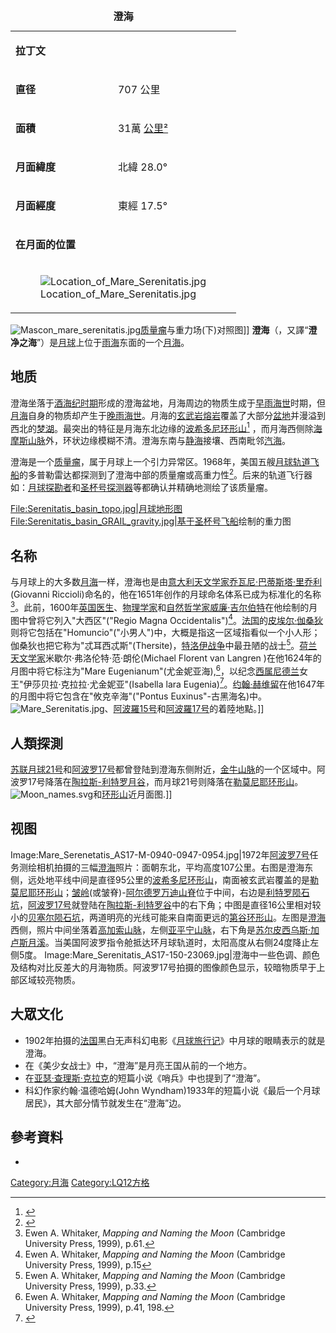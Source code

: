 {| border="1" cellspacing="0" cellpadding="2" style="float:right;margin:0 0 1em 1em"
|+'''澄海'''
|-
|'''拉丁文'''||{{lang|la|Mare Serenitatis}}
|-
|'''直径'''||707 公里
|-
|'''面積'''|| 31萬 [[平方千米|公里²]]
|-
|'''月面緯度'''||北緯 28.0°
|-
|'''月面經度'''||東經 17.5°
|-
| colspan="2" | '''在月面的位置'''
|-
| colspan="2" | [[Image:Location_of_Mare_Serenitatis.jpg|center]]
|}
[[Image:Mascon_mare_serenitatis.jpg|thumb]][[质量瘤|质量瘤]]与重力场(下)对照图]]
'''澄海'''（{{lang-la|'''Mare Serenitatis'''}}，又譯“'''澄净之海'''”）是[[月球|月球]]上位于[[雨海|雨海]]东面的一个[[月海|月海]]。
==地质==
澄海坐落于[[酒海纪|酒海纪]][[世_(地质学)|时期]]形成的澄海盆地，月海周边的物质生成于[[早雨海世|早雨海世]]时期，但[[月海|月海]]自身的物质却产生于[[晚雨海世|晚雨海世]]。月海的[[玄武岩|玄武岩]][[熔岩|熔岩]]覆盖了大部分[[盆地|盆地]]并漫溢到西北的[[梦湖_(月球)|梦湖]]。最突出的特征是月海东北边缘的[[波希多尼环形山|波希多尼环形山]]<ref name="ccastronomy">{{cite web
 |title=Lunar Map 
 |publisher=[http://www.ccastronomy.org/ Central Coast Astronomical Society] 
 |url=http://www.ccastronomy.org/photo_tour_Moon_Map.jpg 
 |accessdate=2009-07-04 
 |deadurl=yes 
 |archiveurl=https://web.archive.org/web/20090718055301/http://www.ccastronomy.org/photo_tour_Moon_Map.jpg 
 |archivedate=2009-07-18 
}} </ref> ，而月海西侧除[[海玛斯山脉|海摩斯山脉]]外，环状边缘模糊不清。澄海东南与[[静海|静海]]接壤、西南毗邻[[汽海|汽海]]。

澄海是一个[[质量瘤|质量瘤]]，属于月球上一个引力异常区。1968年，美国五艘[[月球轨道计画|月球轨道飞船]]的多普勒雷达都探测到了澄海中部的质量瘤或高重力性<ref>{{cite journal | doi = 10.1126/science.161.3842.680 | title = Mascons: Lunar Mass Concentrations | year = 1968 | author = P. M. Muller, W. L. Sjogren | journal = Science | volume =  161 (3842) | pages = 680-684}}</ref>。后来的轨道飞行器如：[[月球探勘者|月球探勘者]]和[[重力回溯及内部结构实验室|圣杯号探测器]]等都确认并精确地测绘了该质量瘤。
<gallery heights="240px" mode="packed">
File:Serenitatis_basin_topo.jpg|月球地形图
File:Serenitatis_basin_GRAIL_gravity.jpg|基于[[重力回溯及内部结构实验室|圣杯号飞船]]绘制的重力图
</gallery>

==名称==
与月球上的大多数[[月海|月海]]一样，澄海也是由[[意大利|意大利]][[天文学家|天文学家]][[乔瓦尼·巴蒂斯塔·里乔利|乔瓦尼·巴蒂斯塔·里乔利]](Giovanni Riccioli)命名的，他在1651年创作的月球命名体系已成为标准化的名称<ref>Ewen A. Whitaker, ''Mapping and Naming the Moon'' (Cambridge University Press, 1999), p.61.</ref>。此前，1600年[[英国|英国]][[医生|医生]]、[[物理学家|物理学家]]和[[自然哲学家|自然哲学家]][[威廉·吉尔伯特|威廉·吉尔伯特]]在他绘制的月图中曾将它列入"大西区"("Regio Magna Occidentalis")<ref>Ewen A. Whitaker, ''Mapping and Naming the Moon'' (Cambridge University Press, 1999), p.15</ref>。[[法国|法国]]的[[皮埃尔·伽桑狄|皮埃尔·伽桑狄]]则将它包括在"Homuncio"("小男人")中，大概是指这一区域指看似一个小人形；伽桑狄也把它称为"忒耳西忒斯"(Thersite)，[[特洛伊战争|特洛伊战争]]中最丑陋的战士<ref>Ewen A. Whitaker, ''Mapping and Naming the Moon'' (Cambridge University Press, 1999), p.33.</ref>。[[荷兰|荷兰]][[天文学家|天文学家]]米歇尔·弗洛伦特·范·朗伦(Michael Florent van Langren )在他1624年的月图中将它标注为"Mare Eugenianum"(尤金妮亚海),<ref>Ewen A. Whitaker, ''Mapping and Naming the Moon'' (Cambridge University Press, 1999), p.41, 198.</ref>，以纪念[[西属尼德兰|西属尼德兰]]女王"伊莎贝拉·克拉拉·尤金妮亚"(Isabella lara Eugenia)<ref>{{Cite web |url=http://galileo.rice.edu/Catalog/NewFiles/langren.html |title=存档副本 |accessdate=2016-02-13 |archive-date=2019-03-26 |archive-url=https://web.archive.org/web/20190326223829/http://galileo.rice.edu/Catalog/NewFiles/langren.html |dead-url=no }}</ref>。[[约翰·赫维留|约翰·赫维留]]在他1647年的月图中将它包含在"攸克辛海"("Pontus Euxinus"-古黑海名)中。
[[Image:Mare_Serenitatis.jpg|thumb]]、[[阿波羅15号|阿波羅15号]]和[[阿波羅17号|阿波羅17号]]的着陸地點。]]

==人類探測==
[[苏联|苏联]][[月球21号|月球21号]]和[[阿波罗17号|阿波罗17号]]都曾登陆到澄海东侧附近，[[金牛山脉_(月球)|金牛山脉]]的一个区域中。阿波罗17号降落在[[陶拉斯-利特罗谷|陶拉斯-利特罗月谷]]，而月球21号则降落在[[勒莫尼耶环形山|勒莫尼耶环形山]]。
[[Image:Moon_names.svg|thumb]]和[[环形山|环形山]]近月面图.]]
{{clear}}

==视图==
<gallery heights="200px" mode="packed">
Image:Mare_Serenetatis_AS17-M-0940-0947-0954.jpg|1972年[[阿波罗7号|阿波罗7号]]任务测绘相机拍摄的三幅[[澄海|澄海]]照片：面朝东北，平均高度107公里。右图是澄海东侧，远处地平线中间是直径95公里的[[波希多尼环形山|波希多尼环形山]]，南面被玄武岩覆盖的是[[勒莫尼耶环形山|勒莫尼耶环形山]]；[[皱岭|皱岭]](或皱脊)-[[阿尔德罗万迪山脊|阿尔德罗万迪山脊]]位于中间，右边是[[利特罗陨石坑|利特罗陨石坑]]，[[阿波罗17号|阿波罗17号]]就登陆在[[陶拉斯-利特罗谷|陶拉斯-利特罗谷]]中的右下角；中图是直径16公里相对较小的[[贝塞尔陨石坑|贝塞尔陨石坑]]，两道明亮的光线可能来自南面更远的[[第谷坑|第谷环形山]]。左图是[[澄海|澄海]]西侧，照片中间坐落着[[高加索山脉|高加索山脉]]，左侧[[亚平宁山脉|亚平宁山脉]]，右下角是[[苏尔皮西乌斯·加卢斯月溪|苏尔皮西乌斯·加卢斯月溪]]。当美国阿波罗指令舱抵达环月球轨道时，太阳高度从右侧24度降止左侧5度。
Image:Mare_Serenitatis_AS17-150-23069.jpg|澄海中一些色调、颜色及结构对比反差大的月海物质。阿波罗17号拍摄的图像颜色显示，较暗物质早于上部区域较亮物质。
</gallery>

==大眾文化==
*1902年拍摄的[[法国|法国]]黑白无声科幻电影《[[月球旅行记|月球旅行记]]》中月球的眼睛表示的就是澄海。
*在《美少女战士》中，“澄海”是月亮王国从前的一个地方。
*在[[亚瑟·查理斯·克拉克|亚瑟·查理斯·克拉克]]的短篇小说《哨兵》中也提到了“澄海”。
*科幻作家约翰·温德哈姆(John Wyndham)1933年的短篇小说《最后一个月球居民》，其大部分情节就发生在“澄海”边。

==參考資料==
<references/>
*{{en}}{{cite web |url=http://lunar.arc.nasa.gov/science/atlas/mare/mserenitatis.htm |title='''Mare Serenitatis'''</span> |publisher=[[美国国家航空航天局|美国国家航空航天局]] |date= |accessdate=2009-03-03 |archive-date=2016-09-15 |archive-url=https://web.archive.org/web/20160915004506/http://lunar.arc.nasa.gov/science/atlas/mare/mserenitatis.htm |dead-url=yes }}
{{月海}}

[[Category:月海|Category:月海]]
[[Category:LQ12方格|Category:LQ12方格]]